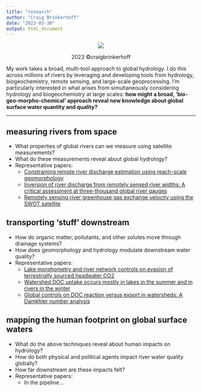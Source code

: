 ```yaml
---
title: "research"
author: "Craig Brinkerhoff"
date: "2023-03-30"
output: html_document
---
```

<center>
![](stream_to_ocean_observation_system_vector.png)
<p>2023 &#169;craigbrinkerhoff</p>
</center>
My work takes a broad, multi-tool approach to global hydrology. I do this across millions of rivers by leveraging and developing tools from hydrology, biogeochemistry, remote sensing, and large-scale geoprocessing. I'm particularly interested in what arises from simultaneously considering hydrology and biogeochemistry at large scales: **how might a broad, 'bio-geo-morpho-chemical' approach reveal new knowledge about global surface water quantity and quality?**

-------------------------------

## measuring rivers from space
- What properties of global rivers can we measure using satellite measurements?
- What do these measurements reveal about global hydrology?
- Representative papers:
  - [Constraining remote river discharge estimation using reach-scale geomorphology](https://doi.org/10.1029/2020WR027949)
  - [Inversion of river discharge from remotely sensed river widths: A critical assessment at three-thousand global river gauges](https://doi.org/10.1016/j.rse.2023.113489)
  - [Remotely sensing river greenhouse gas exchange velocity using the SWOT satellite](https://doi.org/10.1029/2022GB007419)

## transporting 'stuff' downstream
- How do organic matter, pollutants, and other solutes move through drainage systems?
- How does geomorphology and hydrology modulate downstream water quality?
- Representative papers:
  - [Lake morphometry and river network controls on evasion of terrestrially sourced headwater CO2](https://doi.org/10.1029/2020GL090068)
  - [Watershed DOC uptake occurs mostly in lakes in the summer and in rivers in the winter](https://doi.org/10.1002/lno.12306)
  - [Global controls on DOC reaction versus export in watersheds: A Damkhler number analysis](https://doi.org/10.1029/2021GB007278)

## mapping the human footprint on global surface waters
- What do the above techniques reveal about human impacts on hydrology?
- How do both physical and political agents impact river water quality globally?
- How far downstream are these impacts felt?
- Representative papers:
  - In the pipeline...